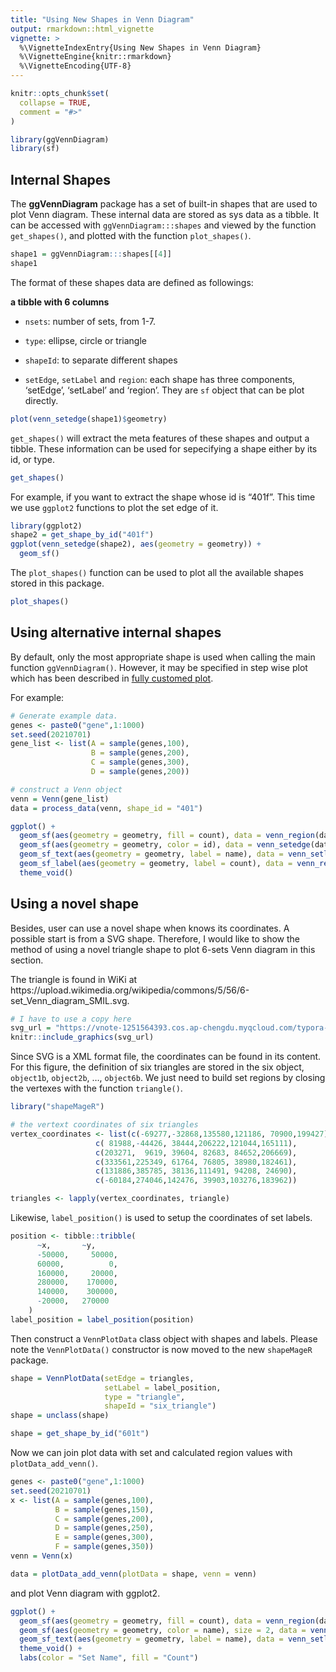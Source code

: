 ```yaml
---
title: "Using New Shapes in Venn Diagram"
output: rmarkdown::html_vignette
vignette: >
  %\VignetteIndexEntry{Using New Shapes in Venn Diagram}
  %\VignetteEngine{knitr::rmarkdown}
  %\VignetteEncoding{UTF-8}
---
```


```r
knitr::opts_chunk$set(
  collapse = TRUE,
  comment = "#>"
)
```


```r
library(ggVennDiagram)
library(sf)
```

## Internal Shapes

The **ggVennDiagram** package has a set of built-in shapes that are used to plot
Venn diagram. These internal data are stored as sys data as a tibble. It can be
accessed with `ggVennDiagram:::shapes` and viewed by the function `get_shapes()`, 
and plotted with the function `plot_shapes()`.

```r
shape1 = ggVennDiagram:::shapes[[4]]
shape1
```
The format of these shapes data are defined as followings:

**a tibble with 6 columns**

- `nsets`: number of sets, from 1-7.

- `type`: ellipse, circle or triangle

- `shapeId`: to separate different shapes

- `setEdge`, `setLabel` and `region`: each shape has three components, 'setEdge', 'setLabel' and 'region'. They are `sf` object that can be plot directly.


```r
plot(venn_setedge(shape1)$geometry)
```

`get_shapes()` will extract the meta features of these shapes and output a tibble. These information can be used for sepecifying a shape either by its id, or type.

```r
get_shapes()
```

For example, if you want to extract the shape whose id is "401f". This time we use `ggplot2` functions to plot the set edge of it.

```r
library(ggplot2)
shape2 = get_shape_by_id("401f")
ggplot(venn_setedge(shape2), aes(geometry = geometry)) +
  geom_sf()
```

The `plot_shapes()` function can be used to plot all the available shapes stored in this package.


```r
plot_shapes()
```

## Using alternative internal shapes

By default, only the most appropriate shape is used when calling the main function
`ggVennDiagram()`. However, it may be specified in step wise plot which has been
described in [fully customed plot](https://gaospecial.github.io/ggVennDiagram/articles/fully-customed).

For example:


```r
# Generate example data.
genes <- paste0("gene",1:1000)
set.seed(20210701)
gene_list <- list(A = sample(genes,100),
                  B = sample(genes,200),
                  C = sample(genes,300),
                  D = sample(genes,200))

# construct a Venn object
venn = Venn(gene_list)
data = process_data(venn, shape_id = "401")

ggplot() +
  geom_sf(aes(geometry = geometry, fill = count), data = venn_region(data)) +
  geom_sf(aes(geometry = geometry, color = id), data = venn_setedge(data), show.legend = FALSE) +
  geom_sf_text(aes(geometry = geometry, label = name), data = venn_setlabel(data)) +
  geom_sf_label(aes(geometry = geometry, label = count), data = venn_region(data)) +
  theme_void()
```

## Using a novel shape

Besides, user can use a novel shape when knows its coordinates. A possible start
is from a SVG shape. Therefore, I would like to show the method of using a 
novel triangle shape to plot 6-sets Venn diagram in this section.

The triangle is found in WiKi at https://upload.wikimedia.org/wikipedia/commons/5/56/6-set_Venn_diagram_SMIL.svg.

```r
# I have to use a copy here
svg_url = "https://vnote-1251564393.cos.ap-chengdu.myqcloud.com/typora-img/triangles.svg"
knitr::include_graphics(svg_url)
```

Since SVG is a XML format file, the coordinates can be found in its content.
For this figure, the definition of six triangles are stored in the six object,
`object1b`, `object2b`, ..., `object6b`. We just need to build set regions by
closing the vertexes with the function `triangle()`.

```r
library("shapeMageR")

# the vertext coordinates of six triangles
vertex_coordinates <- list(c(-69277,-32868,135580,121186, 70900,199427),
                   c( 81988,-44426, 38444,206222,121044,165111),
                   c(203271,  9619, 39604, 82683, 84652,206669),
                   c(333561,225349, 61764, 76805, 38980,182461),
                   c(131886,385785, 38136,111491, 94208, 24690),
                   c(-60184,274046,142476, 39903,103276,183962))

triangles <- lapply(vertex_coordinates, triangle)
```

Likewise, `label_position()` is used to setup the coordinates of set labels.

```r
position <- tibble::tribble(
      ~x,       ~y,
      -50000,     50000,
      60000,          0,
      160000,     20000,
      280000,    170000,
      140000,    300000,
      -20000,   270000
    )
label_position = label_position(position)
```

Then construct a `VennPlotData` class object with shapes and labels. Please note the `VennPlotData()` constructor is now moved to the new `shapeMageR` package.

```r
shape = VennPlotData(setEdge = triangles,
                     setLabel = label_position,
                     type = "triangle",
                     shapeId = "six_triangle")
shape = unclass(shape)
```

```r
shape = get_shape_by_id("601t")
```

Now we can join plot data with set and calculated region values with `plotData_add_venn()`.

```r
genes <- paste0("gene",1:1000)
set.seed(20210701)
x <- list(A = sample(genes,100),
          B = sample(genes,150),
          C = sample(genes,200),
          D = sample(genes,250),
          E = sample(genes,300),
          F = sample(genes,350))
venn = Venn(x)

data = plotData_add_venn(plotData = shape, venn = venn)
```

and plot Venn diagram with ggplot2.

```r
ggplot() +
  geom_sf(aes(geometry = geometry, fill = count), data = venn_region(data)) +
  geom_sf(aes(geometry = geometry, color = name), size = 2, data = venn_setedge(data)) +
  geom_sf_text(aes(geometry = geometry, label = name), data = venn_setlabel(data)) +
  theme_void() +
  labs(color = "Set Name", fill = "Count")
```

